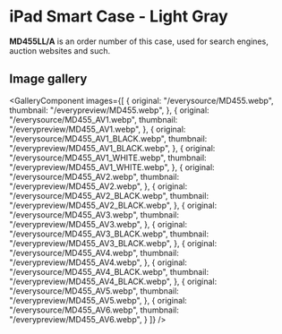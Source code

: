
# iPad Smart Case - Light Gray

<Callout type='info' emoji='👉🏻'>**MD455LL/A** is an order number of this case, used for search engines, auction websites and such.</Callout>

## Image gallery

<GalleryComponent
    images={[
      {
        original: "/everysource/MD455.webp",
        thumbnail: "/everypreview/MD455.webp",
      },
      {
        original: "/everysource/MD455_AV1.webp",
        thumbnail: "/everypreview/MD455_AV1.webp",
      },
      {
        original: "/everysource/MD455_AV1_BLACK.webp",
        thumbnail: "/everypreview/MD455_AV1_BLACK.webp",
      },
      {
        original: "/everysource/MD455_AV1_WHITE.webp",
        thumbnail: "/everypreview/MD455_AV1_WHITE.webp",
      },
      {
        original: "/everysource/MD455_AV2.webp",
        thumbnail: "/everypreview/MD455_AV2.webp",
      },
      {
        original: "/everysource/MD455_AV2_BLACK.webp",
        thumbnail: "/everypreview/MD455_AV2_BLACK.webp",
      },
      {
        original: "/everysource/MD455_AV3.webp",
        thumbnail: "/everypreview/MD455_AV3.webp",
      },
      {
        original: "/everysource/MD455_AV3_BLACK.webp",
        thumbnail: "/everypreview/MD455_AV3_BLACK.webp",
      },
      {
        original: "/everysource/MD455_AV4.webp",
        thumbnail: "/everypreview/MD455_AV4.webp",
      },
      {
        original: "/everysource/MD455_AV4_BLACK.webp",
        thumbnail: "/everypreview/MD455_AV4_BLACK.webp",
      },
      {
        original: "/everysource/MD455_AV5.webp",
        thumbnail: "/everypreview/MD455_AV5.webp",
      },
      {
        original: "/everysource/MD455_AV6.webp",
        thumbnail: "/everypreview/MD455_AV6.webp",
      }
    ]}
  />

